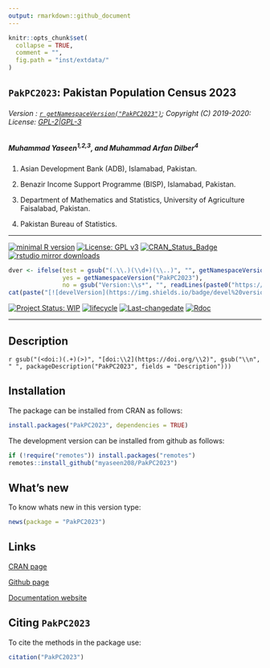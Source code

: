 ```yaml
---
output: rmarkdown::github_document
---
```


```r
knitr::opts_chunk$set(
  collapse = TRUE,
  comment = "",
  fig.path = "inst/extdata/"
)
```

## `PakPC2023`: Pakistan Population Census 2023


###### Version : [`r getNamespaceVersion("PakPC2023")`](https://myaseen208.com/PakPC2023/); Copyright (C) 2019-2020: License: [GPL-2|GPL-3](https://www.r-project.org/Licenses/)


##### *Muhammad Yaseen^1,2,3^, and Muhammad Arfan Dilber^4^*

1. Asian Development Bank (ADB), Islamabad, Pakistan.

2. Benazir Income Support Programme (BISP), Islamabad, Pakistan.

3. Department of Mathematics and Statistics, University of Agriculture Faisalabad, Pakistan.

4. Pakistan Bureau of Statistics.

***

[![minimal R version](https://img.shields.io/badge/R>%3D-3.5.0-6666ff.svg)](https://cran.r-project.org/)
[![License: GPL v3](https://img.shields.io/badge/License-GPL%20v3-blue.svg)](https://www.gnu.org/licenses/gpl-3.0)
[![CRAN_Status_Badge](https://www.r-pkg.org/badges/version-last-release/PakPC2023)](https://cran.r-project.org/package=PakPC2023)
[![rstudio mirror downloads](https://cranlogs.r-pkg.org/badges/grand-total/PakPC2023?color=green)](https://CRAN.R-project.org/package=PakPC2023)
<!-- [![packageversion](https://img.shields.io/badge/Package%20version-0.2.3.3-orange.svg)](https://github.com/myaseen208/PakPC2023) -->

```r
dver <- ifelse(test = gsub("(.\\.)(\\d+)(\\..)", "", getNamespaceVersion("PakPC2023")) != "",
               yes = getNamespaceVersion("PakPC2023"),
               no = gsub("Version:\\s*", "", readLines(paste0("https://raw.githubusercontent.com/", "myaseen208/PakPC2023", "/master/DESCRIPTION"))[grep("Version:", readLines(paste0("https://raw.githubusercontent.com/", "myaseen208/PakPC2023", "/master/DESCRIPTION")))]))
cat(paste("[![develVersion](https://img.shields.io/badge/devel%20version-", dver, "-orange.svg)](https://github.com/myaseen208/PakPC2023)", sep = ""))
```

<!-- [![GitHub Download Count](https://github-basic-badges.herokuapp.com/downloads/myaseen208/PakPC2023/total.svg)] -->
[![Project Status: WIP](https://www.repostatus.org/badges/latest/inactive.svg)](https://www.repostatus.org/#inactive)
[![lifecycle](https://img.shields.io/badge/lifecycle-stable-brightgreen.svg)](https://lifecycle.r-lib.org/articles/stages.html#stable)
[![Last-changedate](https://img.shields.io/badge/last%20change-`r gsub('-', '--', Sys.Date())`-yellowgreen.svg)](https://github.com/myaseen208/PakPC2023)
[![Rdoc](https://www.rdocumentation.org/badges/version/PakPC2023)](https://www.rdocumentation.org/packages/PakPC2023)

***

## Description
`r gsub("(<doi:)(.+)(>)", "[doi:\\2](https://doi.org/\\2)", gsub("\\n", " ", packageDescription("PakPC2023", fields = "Description")))`

## Installation
The package can be installed from CRAN as follows:

```r
install.packages("PakPC2023", dependencies = TRUE)
```



The development version can be installed from github as follows:

```r
if (!require("remotes")) install.packages("remotes")
remotes::install_github("myaseen208/PakPC2023")
```



## What's new
To know whats new in this version type:

```r
news(package = "PakPC2023")
```

## Links

[CRAN page](https://cran.r-project.org/package=PakPC2023)

[Github page](https://github.com/myaseen208/PakPC2023)

[Documentation website](https://myaseen208.com/PakPC2023/)



## Citing `PakPC2023`
To cite the methods in the package use:


```r
citation("PakPC2023")
```

